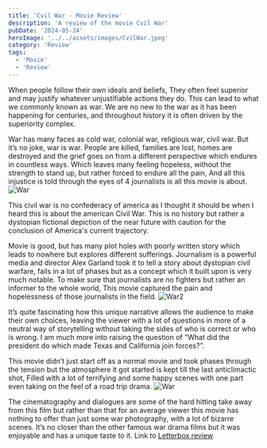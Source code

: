 ```yaml
---
title: 'Cvil War - Movie Review'
description: 'A review of the movie Cvil War'
pubDate: '2024-05-24'
heroImage: '../../assets/images/CvilWar.jpeg'
category: 'Review'
tags:
  - 'Movie'
  - 'Review'
---
```


When people follow their own ideals and beliefs, They often feel superior and may justify whatever unjustifiable actions they do. This can lead to what we commonly known as war. We are no new to the war as it has been happening for centuries, and throughout history it is often driven by the superiority complex.

War has many faces as cold war, colonial war, religious war, civil war. But it’s no joke, war is war. People are killed, families are lost, homes are destroyed and the grief goes on from a different perspective which endures in countless ways. Which leaves many feeling hopeless, without the strength to stand up, but rather forced to endure all the pain, And all this injustice is told through the eyes of 4 journalists is all this movie is about.
![War](src/assets/images/War2.png)

This civil war is no confederacy of america as I thought it should be when I heard this is about the american Civil War. This is no history but rather a dystopian fictional depiction of the near future with caution for the conclusion of America's current trajectory.

Movie is good, but has many plot holes with poorly written story which leads to nowhere but explores different sufferings. Journalism is a powerful media and director Alex Garland took it to tell a story about dystopian civil warfare, fails in a lot of phases but as a concept which it built upon is very much notable. To make sure that journalists are no fighters but rather an informer to the whole world, This movie captured the pain and hopelessness of those journalists in the field.
![War2](src/assets/images/collage.jpg)

It’s quite fascinating how this unique narrative allows the audience to make their own choices, leaving the viewer with a lot of questions in more of a neutral way of storytelling without taking the sides of who is correct or who is wrong. I am much more into raising the question of "What did the president do which made Texas and California join forces?”.

This movie didn’t just start off as a normal movie and took phases through the tension but the atmosphere it got started is kept till the last anticlimactic shot, Filled with a lot of terrifying and some happy scenes with one part even taking on the feel of a road trip drama.
![War](src/assets/images/DEAD.png)

The cinematography and dialogues are some of the hard hitting take away from this film but rather than that for an average viewer this movie has nothing to offer than just some war photography, with a lot of bizarre scenes. It’s no closer than the other famous war drama films but it was enjoyable and has a unique taste to it.
Link to [Letterbox review](https://boxd.it/z1jW)
